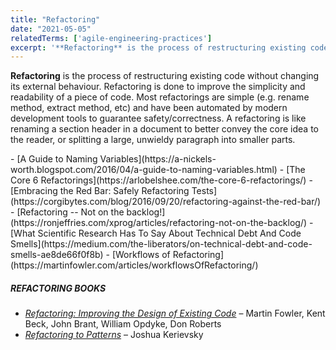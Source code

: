```yaml
---
title: "Refactoring"
date: "2021-05-05"
relatedTerms: ['agile-engineering-practices']
excerpt: '**Refactoring** is the process of restructuring existing code without changing its'
---
```


**Refactoring** is the process of restructuring existing code without changing its external behaviour. Refactoring is done to improve the simplicity and readability of a piece of code. Most refactorings are simple (e.g. rename method, extract method, etc) and have been automated by modern development tools to guarantee safety/correctness. A refactoring is like renaming a section header in a document to better convey the core idea to the reader, or splitting a large, unwieldy paragraph into smaller parts.

<HighlightBox heading="Resource Links" variant="resourceLinks">
- [A Guide to Naming Variables](https://a-nickels-worth.blogspot.com/2016/04/a-guide-to-naming-variables.html)
- [The Core 6 Refactorings](https://arlobelshee.com/the-core-6-refactorings/)
- [Embracing the Red Bar: Safely Refactoring Tests](https://corgibytes.com/blog/2016/09/20/refactoring-against-the-red-bar/)
- [Refactoring -- Not on the backlog!](https://ronjeffries.com/xprog/articles/refactoring-not-on-the-backlog/)
- [What Scientific Research Has To Say About Technical Debt And Code Smells](https://medium.com/the-liberators/on-technical-debt-and-code-smells-ae8de66f0f8b)
- [Workflows of Refactoring](https://martinfowler.com/articles/workflowsOfRefactoring/)

##### REFACTORING BOOKS

- _[Refactoring: Improving the Design of Existing Code](https://www.amazon.com/Refactoring-Improving-Existing-Addison-Wesley-Signature/dp/0134757599/&tag=notesfromatoo-20)_ – Martin Fowler, Kent Beck, John Brant, William Opdyke, Don Roberts
- [_Refactoring to Patterns_](https://www.amazon.com/Refactoring-Patterns-Joshua-Kerievsky/dp/0321213351/&tag=notesfromatoo-20) – Joshua Kerievsky
</HighlightBox>
